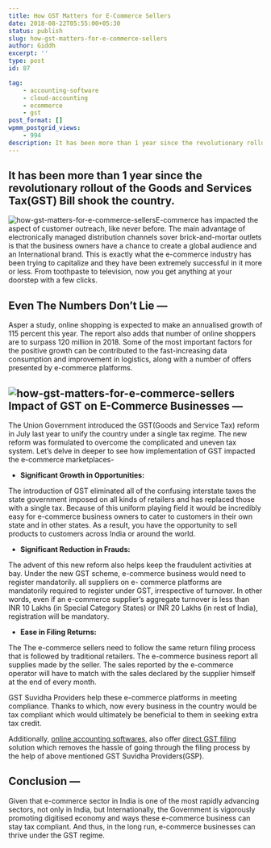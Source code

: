 ```yaml
---
title: How GST Matters for E-Commerce Sellers
date: 2018-08-22T05:55:00+05:30
status: publish
slug: how-gst-matters-for-e-commerce-sellers
author: Giddh
excerpt: ''
type: post
id: 87

tag:
    - accounting-software
    - cloud-accounting
    - ecommerce
    - gst
post_format: []
wpmm_postgrid_views:
    - 994
description: It has been more than 1 year since the revolutionary rollout of the Goods and Services Tax(GST) Bill shook the country. 
---
```

 It has been more than 1 year since the revolutionary rollout of the Goods and Services Tax(GST) Bill shook the country. 
-------------------------------------------------------------------------------------------------------------------------

<img class="wp-block-image size-large" src = "https://miro.medium.com/max/1034/1*K8VZ9fDt_4FoVH6ZO-Nk7g.jpeg" alt="how-gst-matters-for-e-commerce-sellers" />E-commerce has impacted the aspect of customer outreach, like never before. The main advantage of electronically managed distribution channels sover brick-and-mortar outlets is that the business owners have a chance to create a global audience and an International brand. This is exactly what the e-commerce industry has been trying to capitalize and they have been extremely successful in it more or less. From toothpaste to television, now you get anything at your doorstep with a few clicks.

Even The Numbers Don’t Lie —
----------------------------

Asper a study, online shopping is expected to make an annualised growth of 115 percent this year. The report also adds that number of online shoppers are to surpass 120 million in 2018. Some of the most important factors for the positive growth can be contributed to the fast-increasing data consumption and improvement in logistics, along with a number of offers presented by e-commerce platforms.

<img class="wp-block-image size-large" src ="https://miro.medium.com/max/673/1*7gUElJpkEbOU3lllfLNM_Q.jpeg" alt="how-gst-matters-for-e-commerce-sellers" />Impact of GST on E-Commerce Businesses —
----------------------------------------

The Union Government introduced the GST(Goods and Service Tax) reform in July last year to unify the country under a single tax regime. The new reform was formulated to overcome the complicated and uneven tax system. Let’s delve in deeper to see how implementation of GST impacted the e-commerce marketplaces-

- **Significant Growth in Opportunities:**

The introduction of GST eliminated all of the confusing interstate taxes the state government imposed on all kinds of retailers and has replaced those with a single tax. Because of this uniform playing field it would be incredibly easy for e-commerce business owners to cater to customers in their own state and in other states. As a result, you have the opportunity to sell products to customers across India or around the world.

- **Significant Reduction in Frauds:**

The advent of this new reform also helps keep the fraudulent activities at bay. Under the new GST scheme, e-commerce business would need to register mandatorily. all suppliers on e- commerce platforms are mandatorily required to register under GST, irrespective of turnover. In other words, even if an e-commerce supplier’s aggregate turnover is less than INR 10 Lakhs (in Special Category States) or INR 20 Lakhs (in rest of India), registration will be mandatory.

- **Ease in Filing Returns:**

The The e-commerce sellers need to follow the same return filing process that is followed by traditional retailers. The e-commerce business report all supplies made by the seller. The sales reported by the e-commerce operator will have to match with the sales declared by the supplier himself at the end of every month.

GST Suvidha Providers help these e-commerce platforms in meeting compliance. Thanks to which, now every business in the country would be tax compliant which would ultimately be beneficial to them in seeking extra tax credit.

Additionally, [online accounting softwares,](https://giddh.com/gst) also offer [direct GST filing ](https://giddh.com/blog/giddh-keeping-indian-business-owners-gst-compliant-future-proof)solution which removes the hassle of going through the filing process by the help of above mentioned GST Suvidha Providers(GSP).

**Conclusion —**
----------------

Given that e-commerce sector in India is one of the most rapidly advancing sectors, not only in India, but Internationally, the Government is vigorously promoting digitised economy and ways these e-commerce business can stay tax compliant. And thus, in the long run, e-commerce businesses can thrive under the GST regime.